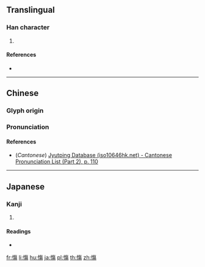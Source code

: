 ==Translingual==

===Han character===
{{Han char|rn=61|rad=心|as=11|sn=14|four=|canj=POAH|ids=⿰忄⿱𠂉昜}}

# {{defn|Han|sort=心11}}

====References====
* {{Han ref|kx=0400.010|dkj=11133|dj=0739.210|hdz=42346.070|uh=616F|ud=24943}}

----

==Chinese==
{{zh-forms}}

===Glyph origin===
{{Han etym}}

===Pronunciation===
{{zh-pron
|m=shāng
|c=soeng1
|mc=y
|oc=y
|ma=
|cat=
}}

====References====
* (''Cantonese'') [http://www.iso10646hk.net/jp/document/download.jsp Jyutping Database (iso10646hk.net) - Cantonese Pronunciation List (Part 2), p. 110]

----

==Japanese==

===Kanji===
{{ja-kanji|grade=|rs=心11}}

# {{defn|lang=ja|sort=心11}}

====Readings====
* {{ja-readings|on=[[しょう]] (shō)|kun=[[いたむ]] (itamu)}}

[[fr:慯]]
[[li:慯]]
[[hu:慯]]
[[ja:慯]]
[[pl:慯]]
[[th:慯]]
[[zh:慯]]